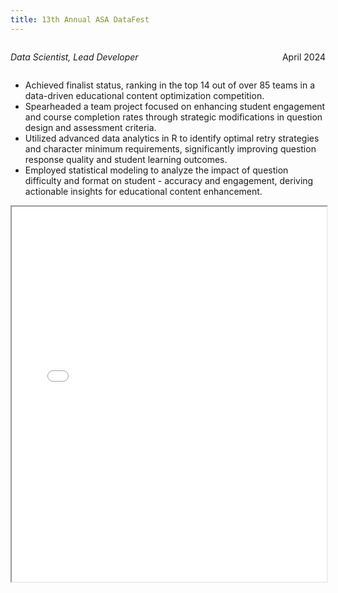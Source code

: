 ```yaml
---
title: 13th Annual ASA DataFest
---
```


::: {style="overflow: hidden;"}
::: {style="float: left;"}
*Data Scientist, Lead Developer*
:::

::: {style="float: right;"}
April 2024
:::
:::

-   Achieved finalist status, ranking in the top 14 out of over 85 teams in a data-driven educational content optimization competition.
-   Spearheaded a team project focused on enhancing student engagement and course completion rates through strategic modifications in question design and assessment criteria.
-   Utilized advanced data analytics in R to identify optimal retry strategies and character minimum requirements, significantly improving question response quality and student learning outcomes.
-   Employed statistical modeling to analyze the impact of question difficulty and format on student - accuracy and engagement, deriving actionable insights for educational content enhancement.

::: {#fig-RefCardR}
<iframe width="100%" height="600" src="C11cumsum.pdf">

</iframe>
:::
